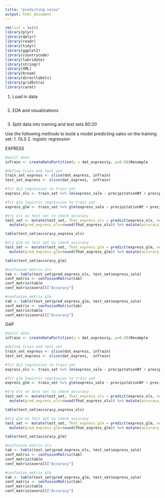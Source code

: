 ```yaml
---
title: "predicting sales"
output: html_document
---
```


```r
rm(list = ls())
library(plyr)
library(dplyr)
library(readr)
library(tidyr)
library(ggplot2)
library(countrycode)
library(lubridate)
library(stringr)
library(XML)
library(broom)
library(directlabels)
library(gridExtra)
library(caret)
```

1. Load in data
```r

```

2. EDA and visualizations
```r

```

3. Split data into training and test sets 80:20

Use the following methods to build a model predicting sales on the training set:
  1. OLS
  2. logistic regression 
  
EXPRESS
```r
#split data
inTrain <- createDataPartition(y = dat_express$y, p=0.8)$Resample

#define train and test set
train_set_express <- slice(dat_express, inTrain) 
test_set_express <- slice(dat_express, -inTrain) 

#fit OLS regression to train set
express_ols <- train_set %>% lm(express_sale ~ precipitationNY + precipitationLA + precipitationH + precipitationCHI+ snowNY + snowLA + snowH + snowCHI + tempNY + tempLA + tempH + tempCHI + express_stock + unemployment + holiday + time_since_last_express, data=.)

#fit glm logistic regression to train set
express_glm <- train_set %>% glm(express_sale ~ precipitationNY + precipitationLA + precipitationH + precipitationCHI+ snowNY + snowLA + snowH + snowCHI + tempNY + tempLA + tempH + tempCHI + express_stock + unemployment + holiday + time_since_last_express, data=. , family = "binomial")

#try ols on test set to check accuracy
test_set <- mutate(test_set, fhat_express_ols = predict(express_ols, newdata = test_set, type = "response")) %>%
  mutate(pred_express_ols=round(fhat_express_ols)) %>% mutate(accuracy_express_ols = (ifelse(pred_express_ols == y, 1, 0))) 

table(test_set$accuracy_express_ols)

#try glm on test set to check accuracy
test_set <- mutate(test_set, fhat_express_glm = predict(express_glm, newdata = test_set, type = "response")) %>%
  mutate(pred_express_glm=round(fhat_express_glm)) %>% mutate(accuracy_express_glm = (ifelse(pred_express_glm == y, 1, 0))) 

table(test_set$accuracy_glm)

#confusion matrix ols
tab <- table(test_set$pred_express_ols, test_set$express_sale)
conf_matrix <- confusionMatrix(tab)
conf_matrix$table
conf_matrix$overall["Accuracy"]

#confusion matrix glm
tab <- table(test_set$pred_express_glm, test_set$express_sale)
conf_matrix <- confusionMatrix(tab)
conf_matrix$table
conf_matrix$overall["Accuracy"]
```

GAP
```r
#split data
inTrain <- createDataPartition(y = dat_express$y, p=0.8)$Resample

#define train and test set
train_set_express <- slice(dat_express, inTrain) 
test_set_express <- slice(dat_express, -inTrain) 

#fit OLS regression to train set
express_ols <- train_set %>% lm(express_sale ~ precipitationNY + precipitationLA + precipitationH + precipitationCHI+ snowNY + snowLA + snowH + snowCHI + tempNY + tempLA + tempH + tempCHI + express_stock + unemployment + holiday + time_since_last_express, data=.)

#fit glm logistic regression to train set
express_glm <- train_set %>% glm(express_sale ~ precipitationNY + precipitationLA + precipitationH + precipitationCHI+ snowNY + snowLA + snowH + snowCHI + tempNY + tempLA + tempH + tempCHI + express_stock + unemployment + holiday + time_since_last_express, data=. , family = "binomial")

#try ols on test set to check accuracy
test_set <- mutate(test_set, fhat_express_ols = predict(express_ols, newdata = test_set, type = "response")) %>%
  mutate(pred_express_ols=round(fhat_express_ols)) %>% mutate(accuracy_express_ols = (ifelse(pred_express_ols == y, 1, 0))) 

table(test_set$accuracy_express_ols)

#try glm on test set to check accuracy
test_set <- mutate(test_set, fhat_express_glm = predict(express_glm, newdata = test_set, type = "response")) %>%
  mutate(pred_express_glm=round(fhat_express_glm)) %>% mutate(accuracy_express_glm = (ifelse(pred_express_glm == y, 1, 0))) 

table(test_set$accuracy_glm)

#confusion matrix ols
tab <- table(test_set$pred_express_ols, test_set$express_sale)
conf_matrix <- confusionMatrix(tab)
conf_matrix$table
conf_matrix$overall["Accuracy"]

#confusion matrix glm
tab <- table(test_set$pred_express_glm, test_set$express_sale)
conf_matrix <- confusionMatrix(tab)
conf_matrix$table
conf_matrix$overall["Accuracy"]
```


